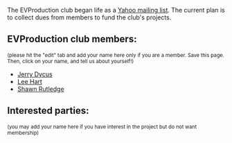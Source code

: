 The EVProduction club began life as a [http://groups.yahoo.com/group/EVProduction/ Yahoo mailing list].  The current plan is to collect dues from members to fund the club's projects.

==EVProduction club members:==
<small>(please hit the "edit" tab and add your name here only if you are a member.  Save this page.  Then, click on your name, and tell us about yourself!)</small>

*[[Jerry Dycus]]
*[[Lee Hart]]
*[[Shawn Rutledge]]

==Interested parties:==
<small>(you may add your name here if you have interest in the project but do not want membership)</small>